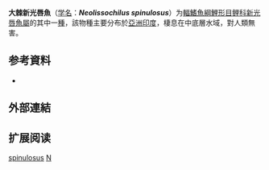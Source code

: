 {{Speciesbox
| name = 大棘新光唇魚
| status = DD
| status_system = IUCN3.1
| image = 
| genus = Neolissochilus
| species = spinulosus
| authority = [[McClelland|McClelland]], 1845
| synonyms = *''Barbus spinulosus''<br><small>McClelland, 1845</small>
*''Puntius spinulosus''<br><small>McClelland, 1845</small>
}}

'''大棘新光唇魚'''（[[学名|学名]]：'''''Neolissochilus spinulosus'''''）为[[輻鰭魚綱|輻鰭魚綱]][[鯉形目|鯉形目]][[鲤科|鲤科]][[新光唇魚屬|新光唇魚屬]]的其中一[[種|種]]，該物種主要分布於[[亞洲|亞洲]][[印度|印度]]，棲息在中底層水域，對人類無害。

== 参考資料 ==
{{refbegin}}
*{{FishBase_species|genus=Neolissochilus|species=spinulosus|year=2011|month=12}}
{{refend}}

==外部連結==
{{refbegin}}

== 扩展阅读 ==
{{refbegin}}
{{wikispecies-inline|Neolissochilus spinulosus|大棘新光唇魚}}
{{refend}}
{{Taxonbar|from=Q3762243}}

[[Category:新光唇魚屬|spinulosus]]
[[Category:1845年描述的魚類|N]]


{{鯉形目小作品}}